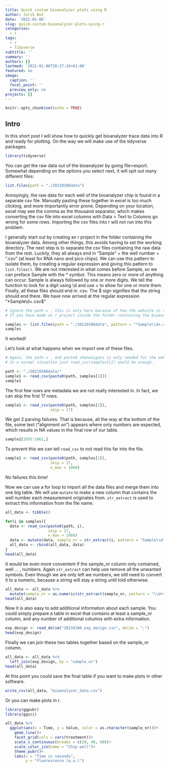 ```yaml
---
title: Quick costum bioanalyzer plots using R
author: Jorik Bot
date: '2021-01-06'
slug: quick-costum-bioanalyzer-plots-using-r
categories:
  - r
tags:
  - r
  - Tidyverse
subtitle: ''
summary: ''
authors: []
lastmod: '2021-01-06T20:27:16+01:00'
featured: no
image:
  caption: ''
  focal_point: ''
  preview_only: no
projects: []
---
```


```r
knitr::opts_chunk$set(echo = TRUE)
```

## Intro

In this short post I will show how to quickly get bioanalyzer trace data into R and ready for plotting. 
On the way we will make use of the tidyverse packages.

```r
library(tidyverse)
```

You can get the raw data out of the bioanalyzer by going file>export. Somewhat depending on the options you select next, it will spit out many different files:

```r
list.files(path = "./20210106data")
```

Annoyingly, the raw data for each well of the bioanalyzer chip is found in a separate csv file. Manually pasting these together in excel is too much clicking, and more importantly error prone. Depending on your location, excel may see the comma as the thousand separator, which makes converting the csv file into excel columns with Data > Text to Columns go wrong for some rows. Importing the csv files into r will not run into this problem. 

I generally start out by creating an r project in the folder containing the bioanalyzer data. Among other things, this avoids having to set the working directory. 
The next step is to separate the csv files containing the raw data from the rest. Luckily, they all always end in "Sample" + the well number + ".csv" (at least for RNA nano and pico chips). We can use this pattern to isolate them, by creating a regular expression and giving this pattern to `list.files()`. We are not interested in what comes before Sample, so we can preface Sample with the * symbol. This means zero or more of anything can occur. Sample is always followed by one or more digits. We tell the function to look for a digit using \\d and use + to allow for one or more them. Finally, all these files should end in .csv. The \$ sign signifies that the string should end there. We have now arrived at the regular expression "*Sample\\d+.csv$"

```r
# Ignore the path = , this is only here because of how the website is structured. 
# If you have made an r project inside the folder containing the bioanalyzer data you won't need it. 

samples <- list.files(path = "./20210106data", pattern = "*Sample\\d+.csv$")
samples
```

It worked!

Let's look at what happens when we import one of these files. 

```r
# Again, the path = , and paste0 shenanigans is only needed for the website. 
# In a normal situation just read_csv(samples[1]) would be enough.

path <- "./20210106data/"
sample1 <- read_csv(paste0(path, samples[1]))
sample1
```

The first few rows are metadata we are not really interested in. In fact, we can skip the first 17 rows. 

```r
sample1 <- read_csv(paste0(path, samples[1]),
                    skip = 17)
```

We get 2 parsing failures. That is because, all the way at the bottom of the file, some text ("alignment on") appears where only numbers are expected, which results in NA values in the final row of our table. 

```r
sample1[1055:1061,]
```

To prevent this we can tell `read_csv` to not read this far into the file. 

```r
sample1 <- read_csv(paste0(path, samples[1]),
                    skip = 17,
                    n_max = 1060)
```

No failures this time!

Now we can use a for loop to import all the data files and merge them into one big table. We will use `mutate` to make a new column that contains the well number each measurement originates from. `str_extract` is used to extract this information from the file name. 

```r
all_data <- tibble()

for(i in samples){
  data <- read_csv(paste0(path, i), 
                   skip = 17, 
                   n_max = 1060)
  data <- mutate(data, sample_nr = str_extract(i, pattern = "Sample\\d+"))
  all_data <- rbind(all_data, data)
}
head(all_data)
```

It would be even more convenient if the sample_nr column only contained, well ... , numbers. 
Again `str_extract` can help use remove all the unwanted symbols. Even though we are only left we numbers, we still need to convert it to a numeric, because a string will stay a string until told otherwise. 

```r
all_data <- all_data %>%
  mutate(sample_nr = as.numeric(str_extract(sample_nr, pattern = "\\d+$")))
head(all_data)
```

Now it is also easy to add additional information about each sample. You could simply prepare a table in excel that contains at least a sample_nr column, and any number of additional columns with extra information. 

```r
exp_design <- read_delim("20210106_exp_design.csv", delim = ";")
head(exp_design)
```

Finally we can join these two tables together based on the sample_nr column. 

```r
all_data <- all_data %>%
  left_join(exp_design, by = "sample_nr")
head(all_data)
```

At this point you could save the final table if you want to make plots in other software.

```r
write_csv(all_data, "bioanalyzer_data.csv")
```

Or you can make plots in r. 

```r
library(ggpubr)
library(ggsci)

all_data %>%
  ggplot(aes(x = Time, y = Value, color = as.character(sample_nr)))+
    geom_line()+
    facet_grid(cols = vars(treatment))+
    scale_x_continuous(breaks = c(20, 40, 60))+
    scale_color_jco(name = "Chip well")+
    theme_pubr()+
    labs(x = "Time in seconds",
         y = "Fluorescence (a.u.)")
```

